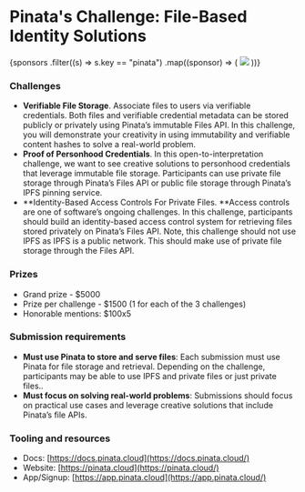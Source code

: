 
# Pinata's Challenge: File-Based Identity Solutions

<div className={styles.sponsorsGrid}>
  {sponsors
    .filter((s) => s.key == "pinata")
    .map((sponsor) => (
      <img src={sponsor.logo} />
    ))}
</div>

### Challenges

- **Verifiable File Storage**. Associate files to users via verifiable credentials. Both files and verifiable credential metadata can be stored publicly or privately using Pinata’s immutable Files API. In this challenge, you will demonstrate your creativity in using immutability and verifiable content hashes to solve a real-world problem.
- **Proof of Personhood Credentials**. In this open-to-interpretation challenge, we want to see creative solutions to personhood credentials that leverage immutable file storage. Participants can use private file storage through Pinata’s Files API or public file storage through Pinata’s IPFS pinning service.
- **Identity-Based Access Controls For Private Files. **Access controls are one of software’s ongoing challenges. In this challenge, participants should build an identity-based access control system for retrieving files stored privately on Pinata’s Files API. Note, this challenge should not use IPFS as IPFS is a public network. This should make use of private file storage through the Files API.

### Prizes

- Grand prize - $5000
- Prize per challenge - $1500 (1 for each of the 3 challenges)
- Honorable mentions: $100x5

### Submission requirements

- **Must use Pinata to store and serve files**: Each submission must use Pinata for file storage and retrieval. Depending on the challenge, participants may be able to use IPFS and private files or just private files..
- **Must focus on solving real-world problems**: Submissions should focus on practical use cases and leverage creative solutions that include Pinata’s file APIs.

### Tooling and resources

- Docs: [https://docs.pinata.cloud](https://docs.pinata.cloud/)
- Website: [https://pinata.cloud](https://pinata.cloud/)
- App/Signup: [https://app.pinata.cloud](https://app.pinata.cloud/)
